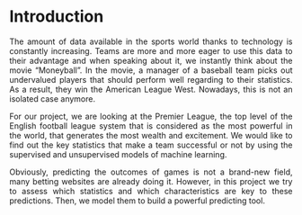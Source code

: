 <style>
body {
text-align: justify}
</style>

# Introduction

The amount of data available in the sports world thanks to technology is constantly increasing. Teams are more and more eager to use this data to their advantage and when speaking about it, we instantly think about the movie "Moneyball". In the movie, a manager of a baseball team picks out undervalued players that should perform well regarding to their statistics. As a result, they win the American League West. Nowadays, this is not an isolated case anymore. 

For our project, we are looking at the Premier League, the top level of the English football league system that is considered as the most powerful in the world, that generates the most wealth and excitement. We would like to find out the key statistics that make a team successful or not by using the supervised and unsupervised models of machine learning.

Obviously, predicting the outcomes of games is not a brand-new field, many betting websites are already doing it. However, in this project we try to assess which statistics and which characteristics are key to these predictions. Then, we model them to build a powerful predicting tool.
